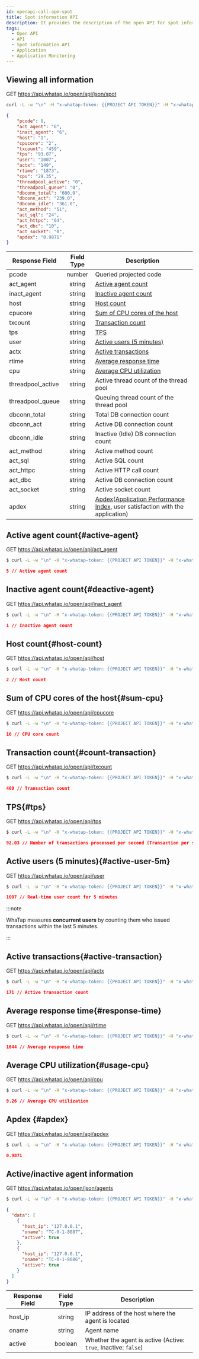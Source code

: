 ```yaml
---
id: openapi-call-apm-spot
title: Spot information API
description: It provides the description of the open API for spot information API (Application).
tags:
  - Open API
  - API
  - Spot information API
  - Application
  - Application Monitoring
---
```


## Viewing all information

<span class='apitype'>GET</span> https://api.whatap.io/open/api/json/spot

```bash title='command'
curl -L -w "\n" -H "x-whatap-token: {{PROJECT API TOKEN}}" -H "x-whatap-pcode: {{projectCode}}" "https://api.whatap.io/open/api/json/spot"
```

```json title='response'
{
    "pcode": 8,
    "act_agent": "6",
    "inact_agent": "6",
    "host": "1",
    "cpucore": "2",
    "txcount": "459",
    "tps": "93.07",
    "user": "1007",
    "actx": "149",
    "rtime": "1873",
    "cpu": "29.35",
    "threadpool_active": "0",
    "threadpool_queue": "0",
    "dbconn_total": "600.0",
    "dbconn_act": "239.0",
    "dbconn_idle": "361.0",
    "act_method": "51",
    "act_sql": "24",
    "act_httpc": "64",
    "act_dbc": "10",
    "act_socket": "0",
    "apdex": "0.9871"
}
```

| Response Field    |            Field Type           | Description                                                                                                                         |
| ----------------- | :-----------------------------: | ----------------------------------------------------------------------------------------------------------------------------------- |
| pcode             | <span class='api'>number</span> | Queried projected code                                                                                                              |
| act_agent         | <span class='api'>string</span> | [Active agent count](#active-agent)                                                                                                 |
| inact_agent       | <span class='api'>string</span> | [Inactive agent count](#deactive-agent)                                                                                             |
| host              | <span class='api'>string</span> | [Host count](#host-count)                                                                                                           |
| cpucore           | <span class='api'>string</span> | [Sum of CPU cores of the host](#sum-cpu)                                                                                            |
| txcount           | <span class='api'>string</span> | [Transaction count](#count-transaction)                                                                                             |
| tps               | <span class='api'>string</span> | [TPS](#tps)                                                                                                                         |
| user              | <span class='api'>string</span> | [Active users (5 minutes)](#active-user-5m)                                                                      |
| actx              | <span class='api'>string</span> | [Active transactions](#active-transaction)                                                                                          |
| rtime             | <span class='api'>string</span> | [Average response time](#response-time)                                                                                             |
| cpu               | <span class='api'>string</span> | [Average CPU utilization](#usage-cpu)                                                                                               |
| threadpool_active | <span class='api'>string</span> | Active thread count of the thread pool                                                                                              |
| threadpool_queue  | <span class='api'>string</span> | Queuing thread count of the thread pool                                                                                             |
| dbconn_total      | <span class='api'>string</span> | Total DB connection count                                                                                                           |
| dbconn_act        | <span class='api'>string</span> | Active DB connection count                                                                                                          |
| dbconn_idle       | <span class='api'>string</span> | Inactive (Idle) DB connection count                                                                              |
| act_method        | <span class='api'>string</span> | Active method count                                                                                                                 |
| act_sql           | <span class='api'>string</span> | Active SQL count                                                                                                                    |
| act_httpc         | <span class='api'>string</span> | Active HTTP call count                                                                                                              |
| act_dbc           | <span class='api'>string</span> | Active DB connection count                                                                                                          |
| act_socket        | <span class='api'>string</span> | Active socket count                                                                                                                 |
| apdex             | <span class='api'>string</span> | [Apdex](#apdex)([Application Performance Index](https://www.apdex.org/), user satisfaction with the application) |

## Active agent count{#active-agent}

<span class='apitype'>GET</span> https://api.whatap.io/open/api/act_agent

```bash title='command'
$ curl -L -w "\n" -H "x-whatap-token: {{PROJECT API TOKEN}}" -H "x-whatap-pcode: {{projectCode}}" "https://api.whatap.io/open/api/act_agent"
```

```json title='response'
5 // Active agent count
```

## Inactive agent count{#deactive-agent}

<span class='apitype'>GET</span> https://api.whatap.io/open/api/inact_agent

```bash title='command'
$ curl -L -w "\n" -H "x-whatap-token: {{PROJECT API TOKEN}}" -H "x-whatap-pcode: {{projectCode}}" "https://api.whatap.io/open/api/inact_agent"
```

```json title='response'
1 // Inactive agent count
```

## Host count{#host-count}

<span class='apitype'>GET</span> https://api.whatap.io/open/api/host

```bash title='command'
$ curl -L -w "\n" -H "x-whatap-token: {{PROJECT API TOKEN}}" -H "x-whatap-pcode: {{projectCode}}" "https://api.whatap.io/open/api/host"
```

```json title='response'
2 // Host count
```

## Sum of CPU cores of the host{#sum-cpu}

<span class='apitype'>GET</span> https://api.whatap.io/open/api/cpucore

```bash title='command'
$ curl -L -w "\n" -H "x-whatap-token: {{PROJECT API TOKEN}}" -H "x-whatap-pcode: {{projectCode}}" "https://api.whatap.io/open/api/cpucore"
```

```json title='response'
16 // CPU core count
```

## Transaction count{#count-transaction}

<span class='apitype'>GET</span> https://api.whatap.io/open/api/txcount

```bash title='command'
$ curl -L -w "\n" -H "x-whatap-token: {{PROJECT API TOKEN}}" -H "x-whatap-pcode: {{projectCode}}" "https://api.whatap.io/open/api/txcount"
```

```json title='response'
469 // Transaction count
```

## TPS{#tps}

<span class='apitype'>GET</span> https://api.whatap.io/open/api/tps

```bash title='command'
$ curl -L -w "\n" -H "x-whatap-token: {{PROJECT API TOKEN}}" -H "x-whatap-pcode: {{projectCode}}" "https://api.whatap.io/open/api/tps"
```

```json title='response'
92.03 // Number of transactions processed per second (Transaction per second, TPS)
```

## Active users (5 minutes){#active-user-5m}

<span class='apitype'>GET</span> https://api.whatap.io/open/api/user

```bash title='command'
$ curl -L -w "\n" -H "x-whatap-token: {{PROJECT API TOKEN}}" -H "x-whatap-pcode: {{projectCode}}" "https://api.whatap.io/open/api/user"
```

```json title='response'
1007 // Real-time user count for 5 minutes
```

:::note 

WhaTap measures **concurrent users** by counting them who issued transactions within the last 5 minutes.

:::

## Active transactions{#active-transaction}

<span class='apitype'>GET</span> https://api.whatap.io/open/api/actx

```bash title='command'
$ curl -L -w "\n" -H "x-whatap-token: {{PROJECT API TOKEN}}" -H "x-whatap-pcode: {{projectCode}}" "https://api.whatap.io/open/api/actx"
```

```json title='response'
171 // Active transaction count
```

## Average response time{#response-time}

<span class='apitype'>GET</span> https://api.whatap.io/open/api/rtime

```bash title='command'
$ curl -L -w "\n" -H "x-whatap-token: {{PROJECT API TOKEN}}" -H "x-whatap-pcode: {{projectCode}}" "https://api.whatap.io/open/api/rtime"
```

```json title='response'
1644 // Average response time
```

## Average CPU utilization{#usage-cpu}

<span class='apitype'>GET</span> https://api.whatap.io/open/api/cpu

```bash title='command'
$ curl -L -w "\n" -H "x-whatap-token: {{PROJECT API TOKEN}}" -H "x-whatap-pcode: {{projectCode}}" "https://api.whatap.io/open/api/cpu"
```

```json title='response'
9.26 // Average CPU utilization
```

## Apdex {#apdex}

<span class='apitype'>GET</span> https://api.whatap.io/open/api/apdex

```bash title='command'
$ curl -L -w "\n" -H "x-whatap-token: {{PROJECT API TOKEN}}" -H "x-whatap-pcode: {{projectCode}}" "https://api.whatap.io/open/api/apdex"
```

```json title='response'
0.9871
```

## Active/inactive agent information

<span class='apitype'>GET</span> https://api.whatap.io/open/json/agents

```bash title='command'
$ curl -L -w "\n" -H "x-whatap-token: {{PROJECT API TOKEN}}" -H "x-whatap-pcode: {{projectCode}}" "https://api.whatap.io/open/json/agents"
```

```json title='response'
{
  "data": [
    {
      "host_ip": "127.0.0.1",
      "oname": "TC-0-1-8087",
      "active": true
    },
    {
      "host_ip": "127.0.0.1",
      "oname": "TC-0-1-8086",
      "active": true
    }
  ]
}
```

| Response Field |       Field Type                 | Description                                                                        |
| -------------- | :------------------------------: | ---------------------------------------------------------------------------------- |
| host_ip        |  <span class='api'>string</span> | IP address of the host where the agent is located                                  |
| oname          |  <span class='api'>string</span> | Agent name                                                                         |
| active         | <span class='api'>boolean</span> | Whether the agent is active (Active: `true`, Inactive: `false`) |

